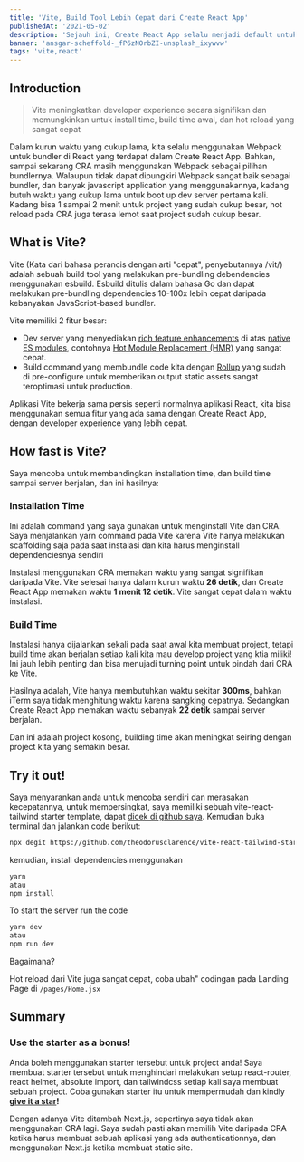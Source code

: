 ```yaml
---
title: 'Vite, Build Tool Lebih Cepat dari Create React App'
publishedAt: '2021-05-02'
description: 'Sejauh ini, Create React App selalu menjadi default untuk membuat aplikasi React, apakah ada yang lebih baik?'
banner: 'ansgar-scheffold-_fP6zNOrbZI-unsplash_ixywvw'
tags: 'vite,react'
---
```


## Introduction

> Vite meningkatkan developer experience secara signifikan dan memungkinkan untuk install time, build time awal, dan hot reload yang sangat cepat

Dalam kurun waktu yang cukup lama, kita selalu menggunakan Webpack untuk bundler di React yang terdapat dalam Create React App. Bahkan, sampai sekarang CRA masih menggunakan Webpack sebagai pilihan bundlernya. Walaupun tidak dapat dipungkiri Webpack sangat baik sebagai bundler, dan banyak javascript application yang menggunakannya, kadang butuh waktu yang cukup lama untuk boot up dev server pertama kali. Kadang bisa 1 sampai 2 menit untuk project yang sudah cukup besar, hot reload pada CRA juga terasa lemot saat project sudah cukup besar.

## What is Vite?

Vite (Kata dari bahasa perancis dengan arti "cepat", penyebutannya /vit/) adalah sebuah build tool yang melakukan pre-bundling debendencies menggunakan esbuild. Esbuild ditulis dalam bahasa Go dan dapat melakukan pre-bundling dependencies 10-100x lebih cepat daripada kebanyakan JavaScript-based bundler.

Vite memiliki 2 fitur besar:

- Dev server yang menyediakan [rich feature enhancements](https://vitejs.dev/guide/features.html) di atas [native ES modules](https://developer.mozilla.org/en-US/docs/Web/JavaScript/Guide/Modules), contohnya [Hot Module Replacement (HMR)](https://vitejs.dev/guide/features.html#hot-module-replacement) yang sangat cepat.
- Build command yang membundle code kita dengan [Rollup](https://rollupjs.org/) yang sudah di pre-configure untuk memberikan output static assets sangat teroptimasi untuk production.

Aplikasi Vite bekerja sama persis seperti normalnya aplikasi React, kita bisa menggunakan semua fitur yang ada sama dengan Create React App, dengan developer experience yang lebih cepat.

## How fast is Vite?

Saya mencoba untuk membandingkan installation time, dan build time sampai server berjalan, dan ini hasilnya:

### Installation Time

<CloudinaryImg
  mdx
  publicId='mstqmarfn/blogs/vite-cra/ss-1_ly7ujv.png'
  alt='Compare Installation'
  width={1296}
  height={387}
/>

Ini adalah command yang saya gunakan untuk menginstall Vite dan CRA. Saya menjalankan yarn command pada Vite karena Vite hanya melakukan scaffolding saja pada saat instalasi dan kita harus menginstall dependenciesnya sendiri

<CloudinaryImg
  mdx
  publicId='mstqmarfn/blogs/vite-cra/ss-2_wafn2f.png'
  alt='Compare Installation'
  width={1286}
  height={379}
/>

Instalasi menggunakan CRA memakan waktu yang sangat signifikan daripada Vite. Vite selesai hanya dalam kurun waktu **26 detik**, dan Create React App memakan waktu **1 menit 12 detik**. Vite sangat cepat dalam waktu instalasi.

### Build Time

Instalasi hanya dijalankan sekali pada saat awal kita membuat project, tetapi build time akan berjalan setiap kali kita mau develop project yang ktia miliki! Ini jauh lebih penting dan bisa menujadi turning point untuk pindah dari CRA ke Vite.

<CloudinaryImg
  mdx
  publicId='mstqmarfn/blogs/vite-cra/ss-3_daoqv0.png'
  alt='Compare Build Time'
  width={1312}
  height={421}
/>

Hasilnya adalah, Vite hanya membutuhkan waktu sekitar **300ms**, bahkan iTerm saya tidak menghitung waktu karena sangking cepatnya. Sedangkan Create React App memakan waktu sebanyak **22 detik** sampai server berjalan.

Dan ini adalah project kosong, building time akan meningkat seiring dengan project kita yang semakin besar.

## Try it out!

Saya menyarankan anda untuk mencoba sendiri dan merasakan kecepatannya, untuk mempersingkat, saya memiliki sebuah vite-react-tailwind starter template, dapat [dicek di github saya](https://github.com/theodorusclarence/vite-react-tailwind-starter). Kemudian buka terminal dan jalankan code berikut:

```bash
npx degit https://github.com/theodorusclarence/vite-react-tailwind-starter project-name
```

kemudian, install dependencies menggunakan

```bash
yarn
atau
npm install
```

To start the server run the code

```bash
yarn dev
atau
npm run dev
```

Bagaimana?

Hot reload dari Vite juga sangat cepat, coba ubah" codingan pada Landing Page di `/pages/Home.jsx`

## Summary

### Use the starter as a bonus!

Anda boleh menggunakan starter tersebut untuk project anda! Saya membuat starter tersebut untuk menghindari melakukan setup react-router, react helmet, absolute import, dan tailwindcss setiap kali saya membuat sebuah project. Coba gunakan starter itu untuk mempermudah dan kindly **[give it a star](https://github.com/theodorusclarence/vite-react-tailwind-starter)!**

Dengan adanya Vite ditambah Next.js, sepertinya saya tidak akan menggunakan CRA lagi. Saya sudah pasti akan memilih Vite daripada CRA ketika harus membuat sebuah aplikasi yang ada authenticationnya, dan menggunakan Next.js ketika membuat static site.

